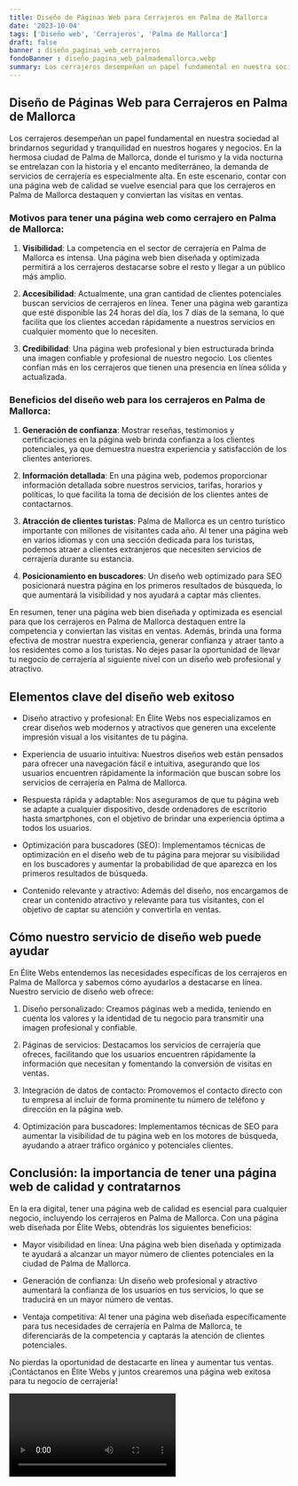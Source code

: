```yaml
---
title: Diseño de Páginas Web para Cerrajeros en Palma de Mallorca
date: '2023-10-04'
tags: ['Diseño web', 'Cerrajeros', 'Palma de Mallorca']
draft: false
banner : diseño_paginas_web_cerrajeros
fondoBanner : diseño_pagina_web_palmademallorca.webp
summary: Los cerrajeros desempeñan un papel fundamental en nuestra sociedad al brindarnos seguridad y tranquilidad en nuestros hogares y negocios. En la hermosa ciudad de Palma de Mallorca, donde el turismo y la vida nocturna se entrelazan con la historia y el encanto mediterráneo, la demanda de servicios de cerrajería es especialmente alta. En este escenario, contar con una página web de calidad se vuelve esencial para que los cerrajeros en Palma de Mallorca destaquen y conviertan las visitas en ventas.
---
```


## Diseño de Páginas Web para Cerrajeros en Palma de Mallorca

Los cerrajeros desempeñan un papel fundamental en nuestra sociedad al brindarnos seguridad y tranquilidad en nuestros hogares y negocios. En la hermosa ciudad de Palma de Mallorca, donde el turismo y la vida nocturna se entrelazan con la historia y el encanto mediterráneo, la demanda de servicios de cerrajería es especialmente alta. En este escenario, contar con una página web de calidad se vuelve esencial para que los cerrajeros en Palma de Mallorca destaquen y conviertan las visitas en ventas.

### Motivos para tener una página web como cerrajero en Palma de Mallorca:

1. **Visibilidad**: La competencia en el sector de cerrajería en Palma de Mallorca es intensa. Una página web bien diseñada y optimizada permitirá a los cerrajeros destacarse sobre el resto y llegar a un público más amplio.

2. **Accesibilidad**: Actualmente, una gran cantidad de clientes potenciales buscan servicios de cerrajeros en línea. Tener una página web garantiza que esté disponible las 24 horas del día, los 7 días de la semana, lo que facilita que los clientes accedan rápidamente a nuestros servicios en cualquier momento que lo necesiten.

3. **Credibilidad**: Una página web profesional y bien estructurada brinda una imagen confiable y profesional de nuestro negocio. Los clientes confían más en los cerrajeros que tienen una presencia en línea sólida y actualizada.

### Beneficios del diseño web para los cerrajeros en Palma de Mallorca:

1. **Generación de confianza**: Mostrar reseñas, testimonios y certificaciones en la página web brinda confianza a los clientes potenciales, ya que demuestra nuestra experiencia y satisfacción de los clientes anteriores.

2. **Información detallada**: En una página web, podemos proporcionar información detallada sobre nuestros servicios, tarifas, horarios y políticas, lo que facilita la toma de decisión de los clientes antes de contactarnos.

3. **Atracción de clientes turistas**: Palma de Mallorca es un centro turístico importante con millones de visitantes cada año. Al tener una página web en varios idiomas y con una sección dedicada para los turistas, podemos atraer a clientes extranjeros que necesiten servicios de cerrajería durante su estancia.

4. **Posicionamiento en buscadores**: Un diseño web optimizado para SEO posicionará nuestra página en los primeros resultados de búsqueda, lo que aumentará la visibilidad y nos ayudará a captar más clientes.

En resumen, tener una página web bien diseñada y optimizada es esencial para que los cerrajeros en Palma de Mallorca destaquen entre la competencia y conviertan las visitas en ventas. Además, brinda una forma efectiva de mostrar nuestra experiencia, generar confianza y atraer tanto a los residentes como a los turistas. No dejes pasar la oportunidad de llevar tu negocio de cerrajería al siguiente nivel con un diseño web profesional y atractivo.

<GifSeo />

<Cta />

## Elementos clave del diseño web exitoso

- Diseño atractivo y profesional: En Élite Webs nos especializamos en crear diseños web modernos y atractivos que generen una excelente impresión visual a los visitantes de tu página.

- Experiencia de usuario intuitiva: Nuestros diseños web están pensados para ofrecer una navegación fácil e intuitiva, asegurando que los usuarios encuentren rápidamente la información que buscan sobre los servicios de cerrajería en Palma de Mallorca.

- Respuesta rápida y adaptable: Nos aseguramos de que tu página web se adapte a cualquier dispositivo, desde ordenadores de escritorio hasta smartphones, con el objetivo de brindar una experiencia óptima a todos los usuarios.

- Optimización para buscadores (SEO): Implementamos técnicas de optimización en el diseño web de tu página para mejorar su visibilidad en los buscadores y aumentar la probabilidad de que aparezca en los primeros resultados de búsqueda.

- Contenido relevante y atractivo: Además del diseño, nos encargamos de crear un contenido atractivo y relevante para tus visitantes, con el objetivo de captar su atención y convertirla en ventas.

## Cómo nuestro servicio de diseño web puede ayudar

En Élite Webs entendemos las necesidades específicas de los cerrajeros en Palma de Mallorca y sabemos cómo ayudarlos a destacarse en línea. Nuestro servicio de diseño web ofrece:

1. Diseño personalizado: Creamos páginas web a medida, teniendo en cuenta los valores y la identidad de tu negocio para transmitir una imagen profesional y confiable.

2. Páginas de servicios: Destacamos los servicios de cerrajería que ofreces, facilitando que los usuarios encuentren rápidamente la información que necesitan y fomentando la conversión de visitas en ventas.

3. Integración de datos de contacto: Promovemos el contacto directo con tu empresa al incluir de forma prominente tu número de teléfono y dirección en la página web.

4. Optimización para buscadores: Implementamos técnicas de SEO para aumentar la visibilidad de tu página web en los motores de búsqueda, ayudando a atraer tráfico orgánico y potenciales clientes.

## Conclusión: la importancia de tener una página web de calidad y contratarnos

En la era digital, tener una página web de calidad es esencial para cualquier negocio, incluyendo los cerrajeros en Palma de Mallorca. Con una página web diseñada por Élite Webs, obtendrás los siguientes beneficios:

- Mayor visibilidad en línea: Una página web bien diseñada y optimizada te ayudará a alcanzar un mayor número de clientes potenciales en la ciudad de Palma de Mallorca.

- Generación de confianza: Un diseño web profesional y atractivo aumentará la confianza de los usuarios en tus servicios, lo que se traducirá en un mayor número de ventas.

- Ventaja competitiva: Al tener una página web diseñada específicamente para tus necesidades de cerrajería en Palma de Mallorca, te diferenciarás de la competencia y captarás la atención de clientes potenciales.

No pierdas la oportunidad de destacarte en línea y aumentar tus ventas. ¡Contáctanos en Élite Webs y juntos crearemos una página web exitosa para tu negocio de cerrajería!

<Video />

<CtaBot job='Cerrajeros' city='Palma de Mallorca'/>

<Gmaps query='Palma de Mallorca+españa+maps' />